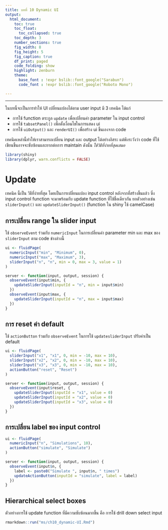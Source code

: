 ```yaml
---
title: บทที่ 10 Dynamic UI
output:
  html_document:
    toc: true
    toc_float:
      toc_collapsed: true
    toc_depth: 3
    number_sections: true
    fig_width: 8
    fig_height: 5
    fig_caption: true
    df_print: paged
    code_folding: show
    highlight: zenburn
    theme:
      base_font : !expr bslib::font_google("Sarabun")
      code_font : !expr bslib::font_google("Roboto Mono")

---
```



---
ในบทนี้จะเป็นการทำให้ UI เปลี่ยนแปลงได้ตาม user input มี 3 เทคนิค ได้แก่

- การใช้ function ตระกูล `update` เพื่อเปลี่ยนค่า parameter ใน input control  
- การใช้ `tabsetPanel()` เพื่อตั้งเงื่อนไขในการแสดง ui  
- การใช้ `uiOutput()` และ `renderUI()` เพื่อสร้าง ui ขึ้นเองจาก code

เทคนิคเหล่านี้ทำให้เราสามารถเปลี่ยน input และ output ได้อย่างอิสระ แต่พึงระวังว่า code ที่ใช้เขียนขึ้นอาจจะซับซ้อนและยากต่อการ maintain ดังนั้น _ใช้วิธีที่ง่ายที่สุดเสมอ_

```r
library(shiny)
library(dplyr, warn.conflicts = FALSE)
```

# Update
เทคนิค นี้เป็น วิธีที่ง่ายที่สุด โดยเป็นการเปลี่ยนแปลง input control หลังจากที่สร้างขึ้นแล้ว ซึ่ง input control function จะมาพร้อมกับ update function ที่ใช้ชื่อเดียวกัน ยกตัวอย่างเช่น `sliderInput()` และ `updateSliderInput()` (function ใน shiny ใช้ camelCase)

## การเปลี่ยน range ใน slider input
ใช้ `observeEvent` ร่วมกับ `numericInput` ในการเปลี่ยนค่า parameter min และ max ของ `sliderInput` ตาม code ข่างล่างนี้
```r
ui <- fluidPage(
  numericInput("min", "Minimum", 0),
  numericInput("max", "Maximum", 3),
  sliderInput("n", "n", min = 0, max = 3, value = 1)
)

server <- function(input, output, session) {
  observeEvent(input$min, {
    updateSliderInput(inputId = "n", min = input$min)
  })  
  observeEvent(input$max, {
    updateSliderInput(inputId = "n", max = input$max)
  })
}
```

## การ reset ค่า default
ใช้ `actionButton` ร่วมกับ `observeEvent` ในการใช้ `updatesliderInput` ปรับค่าเป็น default
```r
ui <- fluidPage(
  sliderInput("x1", "x1", 0, min = -10, max = 10),
  sliderInput("x2", "x2", 0, min = -10, max = 10),
  sliderInput("x3", "x3", 0, min = -10, max = 10),
  actionButton("reset", "Reset")
)

server <- function(input, output, session) {
  observeEvent(input$reset, {
    updateSliderInput(inputId = "x1", value = 0)
    updateSliderInput(inputId = "x2", value = 0)
    updateSliderInput(inputId = "x3", value = 0)
  })
}
```

## การเปลี่ยน label ของ input control

```r
ui <- fluidPage(
  numericInput("n", "Simulations", 10),
  actionButton("simulate", "Simulate")
)

server <- function(input, output, session) {
  observeEvent(input$n, {
    label <- paste0("Simulate ", input$n, " times")
    updateActionButton(inputId = "simulate", label = label)
  })
}
```

## Hierarchical select boxes
ตัวอย่างการใช้ update function ที่มีความซับซ้อนมากขึ้น คือ การใช้ drill down select input



```r
rmarkdown::run("ms/ch10_dynamic-UI.Rmd") 
```

